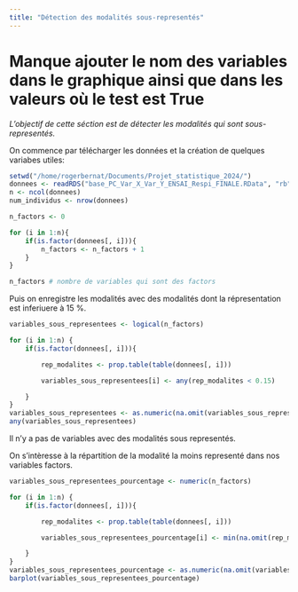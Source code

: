 ```yaml
---
title: "Détection des modalités sous-representés"
---
```

# Manque ajouter le nom des variables dans le graphique ainsi que dans les valeurs où le test est True

*L'objectif de cette séction est de détecter les modalités qui sont sous-representés.*

On commence par télécharger les données et la création de quelques variabes utiles: 
```r
setwd("/home/rogerbernat/Documents/Projet_statistique_2024/")
donnees <- readRDS("base_PC_Var_X_Var_Y_ENSAI_Respi_FINALE.RData", "rb")
n <- ncol(donnees)
num_individus <- nrow(donnees)

n_factors <- 0

for (i in 1:n){
    if(is.factor(donnees[, i])){
        n_factors <- n_factors + 1
    }
}

n_factors # nombre de variables qui sont des factors
```


Puis on enregistre les modalités avec des modalités dont la répresentation est inferiuere à 15 %.
```r
variables_sous_representees <- logical(n_factors)

for (i in 1:n) {
    if(is.factor(donnees[, i])){

        rep_modalites <- prop.table(table(donnees[, i]))        

        variables_sous_representees[i] <- any(rep_modalites < 0.15)

    }
}
variables_sous_representees <- as.numeric(na.omit(variables_sous_representees))
any(variables_sous_representees)
```
Il n'y a pas de variables avec des modalités sous representés.

On s'intèresse à la répartition de la modalité la moins representé dans nos variables factors.
```r
variables_sous_representees_pourcentage <- numeric(n_factors)

for (i in 1:n) {
    if(is.factor(donnees[, i])){

        rep_modalites <- prop.table(table(donnees[, i]))        

        variables_sous_representees_pourcentage[i] <- min(na.omit(rep_modalites)) * 100

    }
}
variables_sous_representees_pourcentage <- as.numeric(na.omit(variables_sous_representees_pourcentage))
barplot(variables_sous_representees_pourcentage)

```

